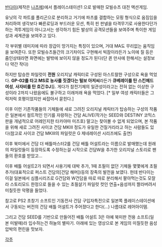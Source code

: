 [[반다이]](제작은 [[나츠메]])에서 플레이스테이션1 으로 발매한 모빌슈츠 대전 액션게임.

유닛의 각 파트를 폴리곤으로 분리하고 거기에 파츠를 결합하는 모핑 형식으로 움짐임을 처리하여 생각보다 빠른로딩과 부드러운 모션, 특히 핀 판넬을 타격무기로 사용한다던가 하는 격투게임이 아니고서는 생각하기 힘든 발상의 공격모션들을 보여주며 특이한 게임성과 세계관을 보여주고 있다.

각 부위별 데미지에 따라 장갑이 망가지는 특징이 있으며, 거대 MA도 무리없는 움직임을 보여준다. 또한 모빌슈츠들간의 크기차이도 구현해서 빅잠이라든가 노이에 질 등은 줌인상태라면 화면에는 발밖에 보이지 않을 정도가 된다(단 퀸 만사에 한해서는 설정보다 약간 작다)

하지만 탑승한 파일럿이 '''전원''' 오리지날 캐릭터로 구성된 아스트랄한 구성으로 욕을 먹었다. '''GP-02를 타고 MS로 농사를 짓겠다는 털보 아저씨'''라든가 '''큐베레이를 탄 스킨헤드 여성''', '''사자비를 탄 흐긴 DJ'''등. 게다가 참전기체의 일관성이라고는 전혀 없는 이상한 구성이라 2까지 나왔음에도 불구하고 이래저래 욕을 먹었다. [* 일부 여성 캐릭터들은 그럭저럭 호평이었지만 싸잡아서 묻힌다.]

이후 이런 기존작품들의 기체들에 새로 그려진 오리지널 캐릭터가 탑승하는 구성의 작품은 일본에서 컬트적인 인기를 자랑하는 건담 ALIVE(작가는 SEED와 DESTINY 코믹스판을 개념적으로 어레인지한 타카야마 미즈호) 말고는 찾아볼 수 없게 되었으며, 본 작품을 위해 새로 그려진 사이코 건담 MKIII 정도가 유일한 건질거리라고 하는 사람들도 있다(참고로 사이코 건담 MKIII의 파일럿은 G 제네레이션 시리즈에도 출연)

이후 북미에서 건담 더 배틀마스터2를 건담 배틀 어설트라는 이름으로 발매했는데 원래의 파일럿들이 등장하도록 수정하는걸 시작으로 건담W을 추가한 오리지널 스토리로 팬들의 환호를 받았고...

{{{#!html
<object width="425" height="344"><param name="movie" value="http://www.youtube.com/v/7z9txdqghEM&hl=ko_KR&fs=1&rel=0"></param><param name="allowFullScreen" value="true"></param><param name="allowscriptaccess" value="always"></param><embed src="http://www.youtube.com/v/7z9txdqghEM&hl=ko_KR&fs=1&rel=0" type="application/x-shockwave-flash" allowscriptaccess="always" allowfullscreen="true" width="425" height="344"></embed></object>}}}

이후 배틀 어설트2가 되면서 사용기체 대박 추가, 1때 초필이 없던 기체들 몇몇에게 초필 추가(대표적으로 퍼스트 건담의[건담 해머])등의 장족의 발전을 보였다. 헌데 반다이는 이걸 일본에서 심플시리즈로 G건담와 W건담을 따로 따로 분리해서 팔아먹는것도 모잘라 스토리모드 한정으로 들을 수 있는 초필살기 파일럿 컷인 연출+음성까지 짤라버려서 미칠듯한 악평을 들었다.

참고로 PS2 초창기 소프트인 기동전사 건담 구입자특전으로 일본쪽 플레이스테이션에서 구동되는 버전의 건담 배틀 어설트가 주어졌다고 한다(...) 나름대로 레어아이템.

그리고 건담 SEED를 기반으로 만들어진 배틀 어설트 3은 아예 북미판 전용 소프트(일본 미발매)라 입수하는건 하늘의 별따기. 아래에 있는 영상으로 본 게임의 미칠듯한 음성압박의 편린을 맛보자.

{{{#!html
<object width="425" height="344"><param name="movie" value="http://www.youtube.com/v/yKO_tUsTeb0&hl=ko_KR&fs=1&rel=0&color1=0x006699&color2=0x54abd6"></param><param name="allowFullScreen" value="true"></param><param name="allowscriptaccess" value="always"></param><embed src="http://www.youtube.com/v/yKO_tUsTeb0&hl=ko_KR&fs=1&rel=0&color1=0x006699&color2=0x54abd6" type="application/x-shockwave-flash" allowscriptaccess="always" allowfullscreen="true" width="425" height="344"></embed></object>
}}}

[[각주]]
